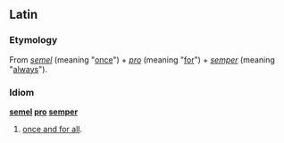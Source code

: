 ==Latin==
===Etymology===
From ''[[semel#Latin|semel]]'' (meaning "[[once]]") + ''[[pro#Latin|pro]]'' (meaning "[[for]]") + ''[[semper#Latin|semper]]'' (meaning "[[always]]").
===Idiom===
'''[[semel#Latin|semel]] [[pro#Latin|pro]] [[semper#Latin|semper]]'''

# {{idiom|lang=la}} [[once and for all]].